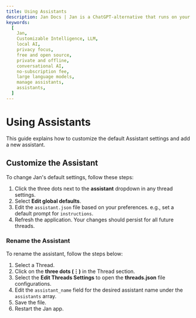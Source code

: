 ```yaml
---
title: Using Assistants
description: Jan Docs | Jan is a ChatGPT-alternative that runs on your own computer, with a local API server.
keywords:
  [
    Jan,
    Customizable Intelligence, LLM,
    local AI,
    privacy focus,
    free and open source,
    private and offline,
    conversational AI,
    no-subscription fee,
    large language models,
    manage assistants,
    assistants,
  ]
---
```




# Using Assistants
This guide explains how to customize the default Assistant settings and add a new assistant.

## Customize the Assistant

To change Jan's default settings, follow these steps:

1. Click the three dots next to the **assistant** dropdown in any thread settings.
2. Select **Edit global defaults**.
3. Edit the `assistant.json` file based on your preferences. e.g., set a default prompt for `instructions`.
4. Refresh the application. Your changes should persist for all future threads.

### Rename the Assistant

To rename the assistant, follow the steps below:

1. Select a Thread.
2. Click on the **three dots (⋮)** in the Thread section.
3. Select the **Edit Threads Settings** to open the **threads.json** file configurations.
4. Edit the `assistant_name` field for the desired assistant name under the `assistants` array.
5. Save the file.
6. Restart the Jan app.
